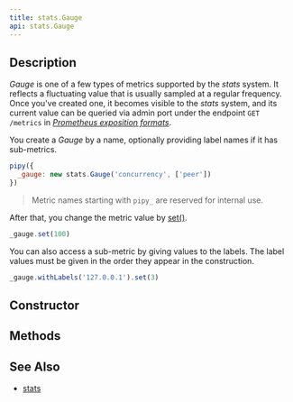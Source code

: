 ```yaml
---
title: stats.Gauge
api: stats.Gauge
---
```


## Description

<Summary/>

_Gauge_ is one of a few types of metrics supported by the _stats_ system. It reflects a fluctuating value that is usually sampled at a regular frequency. Once you've created one, it becomes visible to the _stats_ system, and its current value can be queried via admin port under the endpoint `GET /metrics` in [_Prometheus exposition formats_](https://prometheus.io/docs/instrumenting/exposition_formats/).

You create a _Gauge_ by a name, optionally providing label names if it has sub-metrics.

``` js
pipy({
  _gauge: new stats.Gauge('concurrency', ['peer'])
})
```

> Metric names starting with `pipy_` are reserved for internal use.

After that, you change the metric value by [set()](/reference/api/stats/Gauge/set).

``` js
_gauge.set(100)
```

You can also access a sub-metric by giving values to the labels. The label values must be given in the order they appear in the construction.

``` js
_gauge.withLabels('127.0.0.1').set(3)
```

## Constructor

<Constructor/>

## Methods

<Methods/>

## See Also

* [stats](/reference/api/stats)
